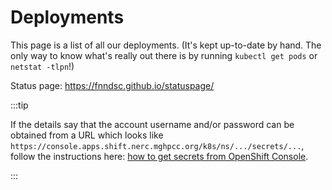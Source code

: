 
# Deployments

This page is a list of all our deployments.
(It's kept up-to-date by hand. The only way to know what's really out there is by running `kubectl get pods` or `netstat -tlpn`!)

Status page: https://fnndsc.github.io/statuspage/

:::tip

If the details say that the account username and/or password can be obtained from a
URL which looks like `https://console.apps.shift.nerc.mghpcc.org/k8s/ns/.../secrets/...`,
follow the instructions here: [how to get secrets from OpenShift Console](./nerc/secrets).

:::

<DeploymentsTable data={deployments} />
